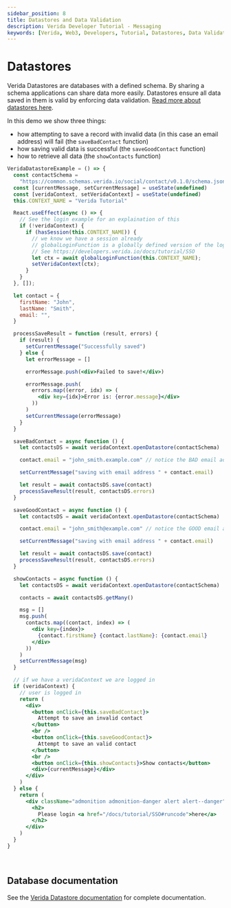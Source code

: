 ```yaml
---
sidebar_position: 8
title: Datastores and Data Validation
description: Verida Developer Tutorial - Messaging
keywords: [Verida, Web3, Developers, Tutorial, Datastores, Data Validation]
---
```


# Datastores

Verida Datastores are databases with a defined schema. By sharing a schema applications can share data more easily.
Datastores ensure all data saved in them is valid by enforcing data validation. [Read more about datastores here](/client-sdk/data.md#opening-datastores).

In this demo we show three things:

- how attempting to save a record with invalid data (in this case an email address) will fail (the `saveBadContact` function)
- how saving valid data is successful (the `saveGoodContact` function)
- how to retrieve all data (the `showContacts` function)

```jsx live
VeridaDatastoreExample = () => {
  const contactSchema =
    "https://common.schemas.verida.io/social/contact/v0.1.0/schema.json"
  const [currentMessage, setCurrentMessage] = useState(undefined)
  const [veridaContext, setVeridaContext] = useState(undefined)
  this.CONTEXT_NAME = "Verida Tutorial"

  React.useEffect(async () => {
    // See the login example for an explaination of this
    if (!veridaContext) {
      if (hasSession(this.CONTEXT_NAME)) {
        // we know we have a session already
        // globalLoginFunction is a globally defined version of the login function 
        // See https://developers.verida.io/docs/tutorial/SSO
        let ctx = await globalLoginFunction(this.CONTEXT_NAME);
        setVeridaContext(ctx);
      }
    }
  }, []);

  let contact = {
    firstName: "John",
    lastName: "Smith",
    email: "",
  }

  processSaveResult = function (result, errors) {
    if (result) {
      setCurrentMessage("Successfully saved")
    } else {
      let errorMessage = []

      errorMessage.push(<div>Failed to save!</div>)

      errorMessage.push(
        errors.map((error, idx) => (
          <div key={idx}>Error is: {error.message}</div>
        ))
      )
      setCurrentMessage(errorMessage)
    }
  }

  saveBadContact = async function () {
    let contactsDS = await veridaContext.openDatastore(contactSchema)

    contact.email = "john_smith.example.com" // notice the BAD email address

    setCurrentMessage("saving with email address " + contact.email)

    let result = await contactsDS.save(contact)
    processSaveResult(result, contactsDS.errors)
  }

  saveGoodContact = async function () {
    let contactsDS = await veridaContext.openDatastore(contactSchema)

    contact.email = "john_smith@example.com" // notice the GOOD email address

    setCurrentMessage("saving with email address " + contact.email)

    let result = await contactsDS.save(contact)
    processSaveResult(result, contactsDS.errors)
  }

  showContacts = async function () {
    let contactsDS = await veridaContext.openDatastore(contactSchema)

    contacts = await contactsDS.getMany()

    msg = []
    msg.push(
      contacts.map((contact, index) => (
        <div key={index}>
          {contact.firstName} {contact.lastName}: {contact.email}
        </div>
      ))
    )
    setCurrentMessage(msg)
  }

  // if we have a veridaContext we are logged in
  if (veridaContext) {
    // user is logged in
    return (
      <div>
        <button onClick={this.saveBadContact}>
          Attempt to save an invalid contact
        </button>
        <br />
        <button onClick={this.saveGoodContact}>
          Attempt to save an valid contact
        </button>
        <br />
        <button onClick={this.showContacts}>Show contacts</button>
        <div>{currentMessage}</div>
      </div>
    )
  } else {
    return (
      <div className="admonition admonition-danger alert alert--danger">
        <h2>
          Please login <a href="/docs/tutorial/SSO#runcode">here</a>
        </h2>
      </div>
    )
  }
}
```

<!-- this is a target so we can link to the end of the code block -->

<a name="runcode">&nbsp;</a>

## Database documentation

See the [Verida Datastore documentation](/client-sdk/data.md) for complete documentation.
